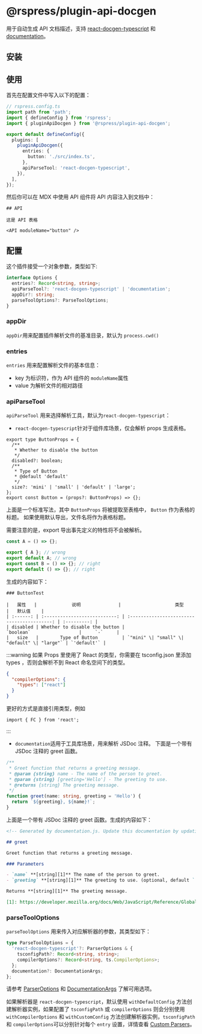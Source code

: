 # @rspress/plugin-api-docgen


<SourceCode href="https://github.com/web-infra-dev/rspress/tree/main/packages/plugin-api-docgen" />

用于自动生成 API 文档描述，支持 [react-docgen-typescript](https://github.com/styleguidist/react-docgen-typescript) 和 [documentation](https://github.com/documentationjs/documentation)。

## 安装


<PackageManagerTabs command="add @rspress/plugin-api-docgen -D" />

## 使用

首先在配置文件中写入以下的配置：

```ts
// rspress.config.ts
import path from 'path';
import { defineConfig } from 'rspress';
import { pluginApiDocgen } from '@rspress/plugin-api-docgen';

export default defineConfig({
  plugins: [
    pluginApiDocgen({
      entries: {
        button: './src/index.ts',
      },
      apiParseTool: 'react-docgen-typescript',
    }),
  ],
});
```

然后你可以在 MDX 中使用 API 组件将 API 内容注入到文档中：

```mdx
## API

这是 API 表格

<API moduleName="button" />
```

## 配置

这个插件接受一个对象参数，类型如下:

```ts
interface Options {
  entries?: Record<string, string>;
  apiParseTool?: 'react-docgen-typescript' | 'documentation';
  appDir?: string;
  parseToolOptions?: ParseToolOptions;
}
```

### appDir

`appDir`用来配置插件解析文件的基准目录，默认为 `process.cwd()`

### entries

`entries` 用来配置解析文件的基本信息：

- key 为标识符，作为 API 组件的 `moduleName`属性
- value 为解析文件的相对路径

### apiParseTool

`apiParseTool` 用来选择解析工具，默认为`react-docgen-typescript`：

- `react-docgen-typescript`针对于组件库场景，仅会解析 props 生成表格。

```tsx
export type ButtonProps = {
  /**
   * Whether to disable the button
   */
  disabled?: boolean;
  /**
   * Type of Button
   * @default 'default'
   */
  size?: 'mini' | 'small' | 'default' | 'large';
};
export const Button = (props?: ButtonProps) => {};
```

上面是一个标准写法，其中 `ButtonProps` 将被提取至表格中， `Button` 作为表格的标题。
如果使用默认导出，文件名将作为表格标题。

需要注意的是，export 导出事先定义的特性将不会被解析。

```javascript
const A = () => {};

export { A }; // wrong
export default A; // wrong
export const B = () => {}; // right
export default () => {}; // right
```

生成的内容如下：

```mdx
### ButtonTest

|   属性   |             说明              |                    类型                     |   默认值    |
| :------: | :---------------------------: | :-----------------------------------------: | :---------: |
| disabled | Whether to disable the button |                  `boolean`                  |     `-`     |
|   size   |        Type of Button         | `"mini" \| "small" \| "default" \| "large"` | `'default'` |
```

:::warning
如果 Props 里使用了 React 的类型，你需要在 tsconfig.json 里添加 types ，否则会解析不到 React 命名空间下的类型。

```json
{
  "compilerOptions": {
    "types": ["react"]
  }
}
```

更好的方式是直接引用类型，例如

```tsx
import { FC } from 'react';
```

:::

- `documentation`适用于工具库场景，用来解析 JSDoc 注释。
  下面是一个带有 JSDoc 注释的 greet 函数。

```ts
/**
 * Greet function that returns a greeting message.
 * @param {string} name - The name of the person to greet.
 * @param {string} [greeting='Hello'] - The greeting to use.
 * @returns {string} The greeting message.
 */
function greet(name: string, greeting = 'Hello') {
  return `${greeting}, ${name}!`;
}
```

上面是一个带有 JSDoc 注释的 greet 函数。生成的内容如下：

```md
<!-- Generated by documentation.js. Update this documentation by updating the source code. -->

## greet

Greet function that returns a greeting message.

### Parameters

- `name` **[string][1]** The name of the person to greet.
- `greeting` **[string][1]** The greeting to use. (optional, default `'Hello'`)

Returns **[string][1]** The greeting message.

[1]: https://developer.mozilla.org/docs/Web/JavaScript/Reference/Global_Objects/String
```

### parseToolOptions

`parseToolOptions` 用来传入对应解析器的参数，其类型如下：

```ts
type ParseToolOptions = {
  'react-docgen-typescript'?: ParserOptions & {
    tsconfigPath?: Record<string, string>;
    compilerOptions?: Record<string, ts.CompilerOptions>;
  };
  documentation?: DocumentationArgs;
};
```

请参考 [ParserOptions](https://github.com/styleguidist/react-docgen-typescript/blob/b7ea0a235efb7c78a1158ca12d864de2bc2ee30e/src/parser.ts#L84-L95) 和 [DocumentationArgs](https://github.com/documentationjs/documentation/blob/master/docs/NODE_API.md#parameters-1) 了解可用选项。

如果解析器是 `react-docgen-typescript`，默认使用 `withDefaultConfig` 方法创建解析器实例，如果配置了 `tsconfigPath` 或 `compilerOptions` 则会分别使用 `withCompilerOptions` 和 `withCustomConfig` 方法创建解析器实例，`tsconfigPath` 和 `compilerOptions`可以分别针对每个 `entry` 设置，详情查看 [Custom Parsers](https://github.com/styleguidist/react-docgen-typescript/blob/b7ea0a235efb7c78a1158ca12d864de2bc2ee30e/README.md#usage)。
